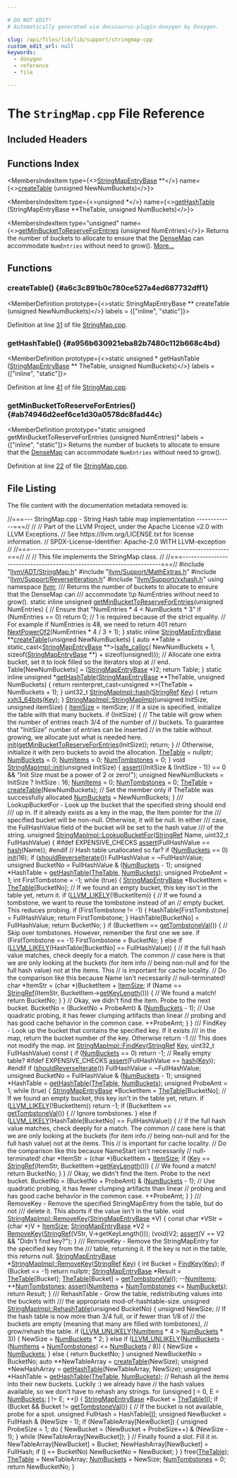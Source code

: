 ```yaml
---

# DO NOT EDIT!
# Automatically generated via docusaurus-plugin-doxygen by Doxygen.

slug: /api/files/lib/lib/support/stringmap-cpp
custom_edit_url: null
keywords:
  - doxygen
  - reference
  - file

---
```





# The `StringMap.cpp` File Reference

<DoxygenPage pluginConfig={pluginConfig}>



## Included Headers

<IncludesList>
<IncludesListItem
  filePath="llvm/ADT/StringMap.h"
  permalink="/docs/api/files/include/include/llvm/include/llvm/adt/stringmap-h"
  isLocal="true" />
<IncludesListItem
  filePath="llvm/Support/MathExtras.h"
  permalink="/docs/api/files/include/include/llvm/include/llvm/support/mathextras-h"
  isLocal="true" />
<IncludesListItem
  filePath="llvm/Support/ReverseIteration.h"
  permalink="/docs/api/files/include/include/llvm/include/llvm/support/reverseiteration-h"
  isLocal="true" />
<IncludesListItem
  filePath="llvm/Support/xxhash.h"
  permalink="/docs/api/files/include/include/llvm/include/llvm/support/xxhash-h"
  isLocal="true" />
</IncludesList>

## Functions Index

<MembersIndex>

<MembersIndexItem
  type={<><a href="/docs/api/classes/llvm/stringmapentrybase">StringMapEntryBase</a> &#42;&#42;</>}
  name={<><a href="#a6c3c891b0c780ce527a4ed687732dff1">createTable</a> (unsigned NewNumBuckets)</>}>
</MembersIndexItem>

<MembersIndexItem
  type={<>unsigned &#42;</>}
  name={<><a href="#a956b630921eba82b7480c112b668c4bd">getHashTable</a> (StringMapEntryBase &#42;&#42;TheTable, unsigned NumBuckets)</>}>
</MembersIndexItem>

<MembersIndexItem
  type="unsigned"
  name={<><a href="#ab74946d2eef6ce1d30a0578dc8fad44c">getMinBucketToReserveForEntries</a> (unsigned NumEntries)</>}>
Returns the number of buckets to allocate to ensure that the <a href="/docs/api/classes/llvm/densemap">DenseMap</a> can accommodate <code>NumEntries</code> without need to grow(). <a href="#ab74946d2eef6ce1d30a0578dc8fad44c">More...</a>
</MembersIndexItem>

</MembersIndex>


<SectionDefinition>

## Functions

### createTable() {#a6c3c891b0c780ce527a4ed687732dff1}

<MemberDefinition
  prototype={<>static StringMapEntryBase &#42;&#42; createTable (unsigned NewNumBuckets)</>}
  labels = {["inline", "static"]}>

Definition at line <a href="#l00031">31</a> of file <a href="/docs/api/files/lib/lib/support/stringmap-cpp">StringMap.cpp</a>.
</MemberDefinition>

### getHashTable() {#a956b630921eba82b7480c112b668c4bd}

<MemberDefinition
  prototype={<>static unsigned &#42; getHashTable (<a href="/docs/api/classes/llvm/stringmapentrybase">StringMapEntryBase</a> &#42;&#42; TheTable, unsigned NumBuckets)</>}
  labels = {["inline", "static"]}>

Definition at line <a href="#l00041">41</a> of file <a href="/docs/api/files/lib/lib/support/stringmap-cpp">StringMap.cpp</a>.
</MemberDefinition>

### getMinBucketToReserveForEntries() {#ab74946d2eef6ce1d30a0578dc8fad44c}

<MemberDefinition
  prototype="static unsigned getMinBucketToReserveForEntries (unsigned NumEntries)"
  labels = {["inline", "static"]}>
Returns the number of buckets to allocate to ensure that the <a href="/docs/api/classes/llvm/densemap">DenseMap</a> can accommodate <code>NumEntries</code> without need to grow().

Definition at line <a href="#l00022">22</a> of file <a href="/docs/api/files/lib/lib/support/stringmap-cpp">StringMap.cpp</a>.
</MemberDefinition>

</SectionDefinition>

## File Listing

The file content with the documentation metadata removed is:

<ProgramListing>

<Link id="l00001" /><CodeLine lineNumber="1"><Highlight kind="comment">//===--- StringMap.cpp - String Hash table map implementation -------------===//</Highlight><Highlight kind="normal"></Highlight></CodeLine>
<Link id="l00002" /><CodeLine lineNumber="2"><Highlight kind="normal"></Highlight><Highlight kind="comment">//</Highlight><Highlight kind="normal"></Highlight></CodeLine>
<Link id="l00003" /><CodeLine lineNumber="3"><Highlight kind="normal"></Highlight><Highlight kind="comment">// Part of the LLVM Project, under the Apache License v2.0 with LLVM Exceptions.</Highlight><Highlight kind="normal"></Highlight></CodeLine>
<Link id="l00004" /><CodeLine lineNumber="4"><Highlight kind="normal"></Highlight><Highlight kind="comment">// See https://llvm.org/LICENSE.txt for license information.</Highlight><Highlight kind="normal"></Highlight></CodeLine>
<Link id="l00005" /><CodeLine lineNumber="5"><Highlight kind="normal"></Highlight><Highlight kind="comment">// SPDX-License-Identifier: Apache-2.0 WITH LLVM-exception</Highlight><Highlight kind="normal"></Highlight></CodeLine>
<Link id="l00006" /><CodeLine lineNumber="6"><Highlight kind="normal"></Highlight><Highlight kind="comment">//</Highlight><Highlight kind="normal"></Highlight></CodeLine>
<Link id="l00007" /><CodeLine lineNumber="7"><Highlight kind="normal"></Highlight><Highlight kind="comment">//===----------------------------------------------------------------------===//</Highlight><Highlight kind="normal"></Highlight></CodeLine>
<Link id="l00008" /><CodeLine lineNumber="8"><Highlight kind="normal"></Highlight><Highlight kind="comment">//</Highlight><Highlight kind="normal"></Highlight></CodeLine>
<Link id="l00009" /><CodeLine lineNumber="9"><Highlight kind="normal"></Highlight><Highlight kind="comment">// This file implements the StringMap class.</Highlight><Highlight kind="normal"></Highlight></CodeLine>
<Link id="l00010" /><CodeLine lineNumber="10"><Highlight kind="normal"></Highlight><Highlight kind="comment">//</Highlight><Highlight kind="normal"></Highlight></CodeLine>
<Link id="l00011" /><CodeLine lineNumber="11"><Highlight kind="normal"></Highlight><Highlight kind="comment">//===----------------------------------------------------------------------===//</Highlight><Highlight kind="normal"></Highlight></CodeLine>
<Link id="l00012" /><CodeLine lineNumber="12"><Highlight kind="normal"></Highlight></CodeLine>
<Link id="l00013" /><CodeLine lineNumber="13"><Highlight kind="normal"></Highlight><Highlight kind="preprocessor">#include &quot;<a href="/docs/api/files/include/include/llvm/include/llvm/adt/stringmap-h">llvm/ADT/StringMap.h</a>&quot;</Highlight><Highlight kind="normal"></Highlight></CodeLine>
<Link id="l00014" /><CodeLine lineNumber="14"><Highlight kind="normal"></Highlight><Highlight kind="preprocessor">#include &quot;<a href="/docs/api/files/include/include/llvm/include/llvm/support/mathextras-h">llvm/Support/MathExtras.h</a>&quot;</Highlight><Highlight kind="normal"></Highlight></CodeLine>
<Link id="l00015" /><CodeLine lineNumber="15"><Highlight kind="normal"></Highlight><Highlight kind="preprocessor">#include &quot;<a href="/docs/api/files/include/include/llvm/include/llvm/support/reverseiteration-h">llvm/Support/ReverseIteration.h</a>&quot;</Highlight><Highlight kind="normal"></Highlight></CodeLine>
<Link id="l00016" /><CodeLine lineNumber="16"><Highlight kind="normal"></Highlight><Highlight kind="preprocessor">#include &quot;<a href="/docs/api/files/include/include/llvm/include/llvm/support/xxhash-h">llvm/Support/xxhash.h</a>&quot;</Highlight><Highlight kind="normal"></Highlight></CodeLine>
<Link id="l00017" /><CodeLine lineNumber="17"><Highlight kind="normal"></Highlight></CodeLine>
<Link id="l00018" /><CodeLine lineNumber="18"><Highlight kind="normal"></Highlight><Highlight kind="keyword">using namespace </Highlight><Highlight kind="normal"><a href="/docs/api/namespaces/llvm">llvm</a>;</Highlight></CodeLine>
<Link id="l00019" /><CodeLine lineNumber="19"><Highlight kind="normal"></Highlight><Highlight kind="comment"></Highlight></CodeLine>
<Link id="l00020" /><CodeLine lineNumber="20"><Highlight kind="comment">/// Returns the number of buckets to allocate to ensure that the DenseMap can</Highlight></CodeLine>
<Link id="l00021" /><CodeLine lineNumber="21"><Highlight kind="comment">/// accommodate \\p NumEntries without need to grow().</Highlight><Highlight kind="normal"></Highlight></CodeLine>
<Link id="l00022" /><CodeLine lineNumber="22" lineLink="#ab74946d2eef6ce1d30a0578dc8fad44c"><Highlight kind="normal"></Highlight><Highlight kind="keyword">static</Highlight><Highlight kind="normal"> </Highlight><Highlight kind="keyword">inline</Highlight><Highlight kind="normal"> </Highlight><Highlight kind="keywordtype">unsigned</Highlight><Highlight kind="normal"> <a href="#ab74946d2eef6ce1d30a0578dc8fad44c">getMinBucketToReserveForEntries</a>(</Highlight><Highlight kind="keywordtype">unsigned</Highlight><Highlight kind="normal"> NumEntries) &#123;</Highlight></CodeLine>
<Link id="l00023" /><CodeLine lineNumber="23"><Highlight kind="normal">  </Highlight><Highlight kind="comment">// Ensure that &quot;NumEntries &#42; 4 &lt; NumBuckets &#42; 3&quot;</Highlight><Highlight kind="normal"></Highlight></CodeLine>
<Link id="l00024" /><CodeLine lineNumber="24"><Highlight kind="normal">  </Highlight><Highlight kind="keywordflow">if</Highlight><Highlight kind="normal"> (NumEntries == 0)</Highlight></CodeLine>
<Link id="l00025" /><CodeLine lineNumber="25"><Highlight kind="normal">    </Highlight><Highlight kind="keywordflow">return</Highlight><Highlight kind="normal"> 0;</Highlight></CodeLine>
<Link id="l00026" /><CodeLine lineNumber="26"><Highlight kind="normal">  </Highlight><Highlight kind="comment">// 1 is required because of the strict equality.</Highlight><Highlight kind="normal"></Highlight></CodeLine>
<Link id="l00027" /><CodeLine lineNumber="27"><Highlight kind="normal">  </Highlight><Highlight kind="comment">// For example if NumEntries is 48, we need to return 401</Highlight><Highlight kind="normal"></Highlight></CodeLine>
<Link id="l00028" /><CodeLine lineNumber="28"><Highlight kind="normal">  </Highlight><Highlight kind="keywordflow">return</Highlight><Highlight kind="normal"> <a href="/docs/api/namespaces/llvm/#afb65eef479f0473d0fe1666b80155237">NextPowerOf2</a>(NumEntries &#42; 4 / 3 + 1);</Highlight></CodeLine>
<Link id="l00029" /><CodeLine lineNumber="29"><Highlight kind="normal">&#125;</Highlight></CodeLine>
<Link id="l00030" /><CodeLine lineNumber="30"><Highlight kind="normal"></Highlight></CodeLine>
<Link id="l00031" /><CodeLine lineNumber="31" lineLink="#a6c3c891b0c780ce527a4ed687732dff1"><Highlight kind="normal"></Highlight><Highlight kind="keyword">static</Highlight><Highlight kind="normal"> </Highlight><Highlight kind="keyword">inline</Highlight><Highlight kind="normal"> <a href="/docs/api/classes/llvm/stringmapentrybase">StringMapEntryBase</a> &#42;&#42;<a href="#a6c3c891b0c780ce527a4ed687732dff1">createTable</a>(</Highlight><Highlight kind="keywordtype">unsigned</Highlight><Highlight kind="normal"> NewNumBuckets) &#123;</Highlight></CodeLine>
<Link id="l00032" /><CodeLine lineNumber="32"><Highlight kind="normal">  </Highlight><Highlight kind="keyword">auto</Highlight><Highlight kind="normal"> &#42;&#42;Table = </Highlight><Highlight kind="keyword">static&#95;cast&lt;</Highlight><Highlight kind="normal"><a href="/docs/api/classes/llvm/stringmapentrybase">StringMapEntryBase</a> &#42;&#42;</Highlight><Highlight kind="keyword">&gt;</Highlight><Highlight kind="normal">(<a href="/docs/api/namespaces/llvm/#a53b2f25342c49b78f06fbec9cf7fe644">safe&#95;calloc</a>(</Highlight></CodeLine>
<Link id="l00033" /><CodeLine lineNumber="33"><Highlight kind="normal">      NewNumBuckets + 1, </Highlight><Highlight kind="keyword">sizeof</Highlight><Highlight kind="normal">(<a href="/docs/api/classes/llvm/stringmapentrybase">StringMapEntryBase</a> &#42;&#42;) + </Highlight><Highlight kind="keyword">sizeof</Highlight><Highlight kind="normal">(</Highlight><Highlight kind="keywordtype">unsigned</Highlight><Highlight kind="normal">)));</Highlight></CodeLine>
<Link id="l00034" /><CodeLine lineNumber="34"><Highlight kind="normal"></Highlight></CodeLine>
<Link id="l00035" /><CodeLine lineNumber="35"><Highlight kind="normal">  </Highlight><Highlight kind="comment">// Allocate one extra bucket, set it to look filled so the iterators stop at</Highlight><Highlight kind="normal"></Highlight></CodeLine>
<Link id="l00036" /><CodeLine lineNumber="36"><Highlight kind="normal">  </Highlight><Highlight kind="comment">// end.</Highlight><Highlight kind="normal"></Highlight></CodeLine>
<Link id="l00037" /><CodeLine lineNumber="37"><Highlight kind="normal">  Table&#91;NewNumBuckets&#93; = (<a href="/docs/api/classes/llvm/stringmapentrybase">StringMapEntryBase</a> &#42;)2;</Highlight></CodeLine>
<Link id="l00038" /><CodeLine lineNumber="38"><Highlight kind="normal">  </Highlight><Highlight kind="keywordflow">return</Highlight><Highlight kind="normal"> Table;</Highlight></CodeLine>
<Link id="l00039" /><CodeLine lineNumber="39"><Highlight kind="normal">&#125;</Highlight></CodeLine>
<Link id="l00040" /><CodeLine lineNumber="40"><Highlight kind="normal"></Highlight></CodeLine>
<Link id="l00041" /><CodeLine lineNumber="41" lineLink="#a956b630921eba82b7480c112b668c4bd"><Highlight kind="normal"></Highlight><Highlight kind="keyword">static</Highlight><Highlight kind="normal"> </Highlight><Highlight kind="keyword">inline</Highlight><Highlight kind="normal"> </Highlight><Highlight kind="keywordtype">unsigned</Highlight><Highlight kind="normal"> &#42;<a href="#a956b630921eba82b7480c112b668c4bd">getHashTable</a>(<a href="/docs/api/classes/llvm/stringmapentrybase">StringMapEntryBase</a> &#42;&#42;TheTable,</Highlight></CodeLine>
<Link id="l00042" /><CodeLine lineNumber="42"><Highlight kind="normal">                                     </Highlight><Highlight kind="keywordtype">unsigned</Highlight><Highlight kind="normal"> NumBuckets) &#123;</Highlight></CodeLine>
<Link id="l00043" /><CodeLine lineNumber="43"><Highlight kind="normal">  </Highlight><Highlight kind="keywordflow">return</Highlight><Highlight kind="normal"> </Highlight><Highlight kind="keyword">reinterpret&#95;cast&lt;</Highlight><Highlight kind="keywordtype">unsigned</Highlight><Highlight kind="normal"> &#42;</Highlight><Highlight kind="keyword">&gt;</Highlight><Highlight kind="normal">(TheTable + NumBuckets + 1);</Highlight></CodeLine>
<Link id="l00044" /><CodeLine lineNumber="44"><Highlight kind="normal">&#125;</Highlight></CodeLine>
<Link id="l00045" /><CodeLine lineNumber="45"><Highlight kind="normal"></Highlight></CodeLine>
<Link id="l00046" /><CodeLine lineNumber="46" lineLink="/docs/api/classes/llvm/stringmapimpl/#a9378a9ca607fc22aa48ff8f33c6b2e86"><Highlight kind="normal">uint32&#95;t <a href="/docs/api/classes/llvm/stringmapimpl/#a9378a9ca607fc22aa48ff8f33c6b2e86">StringMapImpl::hash</a>(<a href="/docs/api/classes/llvm/stringref">StringRef</a> <a href="/docs/api/namespaces/llvm/#a98c6256d0644613c6b5b3e2ef06ef5ce">Key</a>) &#123; </Highlight><Highlight kind="keywordflow">return</Highlight><Highlight kind="normal"> <a href="/docs/api/namespaces/llvm/#a23db35042db15bf83edbd2250ea0ee90">xxh3&#95;64bits</a>(<a href="/docs/api/namespaces/llvm/#a98c6256d0644613c6b5b3e2ef06ef5ce">Key</a>); &#125;</Highlight></CodeLine>
<Link id="l00047" /><CodeLine lineNumber="47"><Highlight kind="normal"></Highlight></CodeLine>
<Link id="l00048" /><CodeLine lineNumber="48" lineLink="/docs/api/classes/llvm/stringmapimpl/#a0112d5fb05c0d23d0b3b829b91d7c433"><Highlight kind="normal"><a href="/docs/api/classes/llvm/stringmapimpl/#a8850810edfdeb93c55664d874f3e6094">StringMapImpl::StringMapImpl</a>(</Highlight><Highlight kind="keywordtype">unsigned</Highlight><Highlight kind="normal"> InitSize, </Highlight><Highlight kind="keywordtype">unsigned</Highlight><Highlight kind="normal"> itemSize) &#123;</Highlight></CodeLine>
<Link id="l00049" /><CodeLine lineNumber="49"><Highlight kind="normal">  <a href="/docs/api/classes/llvm/stringmapimpl/#a1427e8a2898517f67af7e9a817f4be23">ItemSize</a> = itemSize;</Highlight></CodeLine>
<Link id="l00050" /><CodeLine lineNumber="50"><Highlight kind="normal"></Highlight></CodeLine>
<Link id="l00051" /><CodeLine lineNumber="51"><Highlight kind="normal">  </Highlight><Highlight kind="comment">// If a size is specified, initialize the table with that many buckets.</Highlight><Highlight kind="normal"></Highlight></CodeLine>
<Link id="l00052" /><CodeLine lineNumber="52"><Highlight kind="normal">  </Highlight><Highlight kind="keywordflow">if</Highlight><Highlight kind="normal"> (InitSize) &#123;</Highlight></CodeLine>
<Link id="l00053" /><CodeLine lineNumber="53"><Highlight kind="normal">    </Highlight><Highlight kind="comment">// The table will grow when the number of entries reach 3/4 of the number of</Highlight><Highlight kind="normal"></Highlight></CodeLine>
<Link id="l00054" /><CodeLine lineNumber="54"><Highlight kind="normal">    </Highlight><Highlight kind="comment">// buckets. To guarantee that &quot;InitSize&quot; number of entries can be inserted</Highlight><Highlight kind="normal"></Highlight></CodeLine>
<Link id="l00055" /><CodeLine lineNumber="55"><Highlight kind="normal">    </Highlight><Highlight kind="comment">// in the table without growing, we allocate just what is needed here.</Highlight><Highlight kind="normal"></Highlight></CodeLine>
<Link id="l00056" /><CodeLine lineNumber="56"><Highlight kind="normal">    <a href="/docs/api/classes/llvm/stringmapimpl/#a8cd8ff7eae809d0666a26bff53ef14d8">init</a>(<a href="#ab74946d2eef6ce1d30a0578dc8fad44c">getMinBucketToReserveForEntries</a>(InitSize));</Highlight></CodeLine>
<Link id="l00057" /><CodeLine lineNumber="57"><Highlight kind="normal">    </Highlight><Highlight kind="keywordflow">return</Highlight><Highlight kind="normal">;</Highlight></CodeLine>
<Link id="l00058" /><CodeLine lineNumber="58"><Highlight kind="normal">  &#125;</Highlight></CodeLine>
<Link id="l00059" /><CodeLine lineNumber="59"><Highlight kind="normal"></Highlight></CodeLine>
<Link id="l00060" /><CodeLine lineNumber="60"><Highlight kind="normal">  </Highlight><Highlight kind="comment">// Otherwise, initialize it with zero buckets to avoid the allocation.</Highlight><Highlight kind="normal"></Highlight></CodeLine>
<Link id="l00061" /><CodeLine lineNumber="61"><Highlight kind="normal">  <a href="/docs/api/classes/llvm/stringmapimpl/#a67f30ba174b964d4b77aeb9f084bad19">TheTable</a> = </Highlight><Highlight kind="keyword">nullptr</Highlight><Highlight kind="normal">;</Highlight></CodeLine>
<Link id="l00062" /><CodeLine lineNumber="62"><Highlight kind="normal">  <a href="/docs/api/classes/llvm/stringmapimpl/#ac4a7a0f9f74fa3c05357e531b43b1936">NumBuckets</a> = 0;</Highlight></CodeLine>
<Link id="l00063" /><CodeLine lineNumber="63"><Highlight kind="normal">  <a href="/docs/api/classes/llvm/stringmapimpl/#a55b46867823a76d3b6675c72965f001a">NumItems</a> = 0;</Highlight></CodeLine>
<Link id="l00064" /><CodeLine lineNumber="64"><Highlight kind="normal">  <a href="/docs/api/classes/llvm/stringmapimpl/#ac8592e62c3342cf6590cf07b209c6c9e">NumTombstones</a> = 0;</Highlight></CodeLine>
<Link id="l00065" /><CodeLine lineNumber="65"><Highlight kind="normal">&#125;</Highlight></CodeLine>
<Link id="l00066" /><CodeLine lineNumber="66"><Highlight kind="normal"></Highlight></CodeLine>
<Link id="l00067" /><CodeLine lineNumber="67" lineLink="/docs/api/classes/llvm/stringmapimpl/#a8cd8ff7eae809d0666a26bff53ef14d8"><Highlight kind="normal"></Highlight><Highlight kind="keywordtype">void</Highlight><Highlight kind="normal"> <a href="/docs/api/classes/llvm/stringmapimpl/#a8cd8ff7eae809d0666a26bff53ef14d8">StringMapImpl::init</a>(</Highlight><Highlight kind="keywordtype">unsigned</Highlight><Highlight kind="normal"> InitSize) &#123;</Highlight></CodeLine>
<Link id="l00068" /><CodeLine lineNumber="68"><Highlight kind="normal">  <a href="/docs/api/files/lib/lib/target/lib/target/amdgpu/silowercontrolflow-cpp/#a4868c5d81c5ccc98c47aeab6244346a0">assert</a>((InitSize &amp; (InitSize - 1)) == 0 &amp;&amp;</Highlight></CodeLine>
<Link id="l00069" /><CodeLine lineNumber="69"><Highlight kind="normal">         </Highlight><Highlight kind="stringliteral">&quot;Init Size must be a power of 2 or zero!&quot;</Highlight><Highlight kind="normal">);</Highlight></CodeLine>
<Link id="l00070" /><CodeLine lineNumber="70"><Highlight kind="normal"></Highlight></CodeLine>
<Link id="l00071" /><CodeLine lineNumber="71"><Highlight kind="normal">  </Highlight><Highlight kind="keywordtype">unsigned</Highlight><Highlight kind="normal"> NewNumBuckets = InitSize ? InitSize : 16;</Highlight></CodeLine>
<Link id="l00072" /><CodeLine lineNumber="72"><Highlight kind="normal">  <a href="/docs/api/classes/llvm/stringmapimpl/#a55b46867823a76d3b6675c72965f001a">NumItems</a> = 0;</Highlight></CodeLine>
<Link id="l00073" /><CodeLine lineNumber="73"><Highlight kind="normal">  <a href="/docs/api/classes/llvm/stringmapimpl/#ac8592e62c3342cf6590cf07b209c6c9e">NumTombstones</a> = 0;</Highlight></CodeLine>
<Link id="l00074" /><CodeLine lineNumber="74"><Highlight kind="normal"></Highlight></CodeLine>
<Link id="l00075" /><CodeLine lineNumber="75"><Highlight kind="normal">  <a href="/docs/api/classes/llvm/stringmapimpl/#a67f30ba174b964d4b77aeb9f084bad19">TheTable</a> = <a href="#a6c3c891b0c780ce527a4ed687732dff1">createTable</a>(NewNumBuckets);</Highlight></CodeLine>
<Link id="l00076" /><CodeLine lineNumber="76"><Highlight kind="normal"></Highlight></CodeLine>
<Link id="l00077" /><CodeLine lineNumber="77"><Highlight kind="normal">  </Highlight><Highlight kind="comment">// Set the member only if TheTable was successfully allocated</Highlight><Highlight kind="normal"></Highlight></CodeLine>
<Link id="l00078" /><CodeLine lineNumber="78"><Highlight kind="normal">  <a href="/docs/api/classes/llvm/stringmapimpl/#ac4a7a0f9f74fa3c05357e531b43b1936">NumBuckets</a> = NewNumBuckets;</Highlight></CodeLine>
<Link id="l00079" /><CodeLine lineNumber="79"><Highlight kind="normal">&#125;</Highlight></CodeLine>
<Link id="l00080" /><CodeLine lineNumber="80"><Highlight kind="normal"></Highlight><Highlight kind="comment"></Highlight></CodeLine>
<Link id="l00081" /><CodeLine lineNumber="81"><Highlight kind="comment">/// LookupBucketFor - Look up the bucket that the specified string should end</Highlight></CodeLine>
<Link id="l00082" /><CodeLine lineNumber="82"><Highlight kind="comment">/// up in.  If it already exists as a key in the map, the Item pointer for the</Highlight></CodeLine>
<Link id="l00083" /><CodeLine lineNumber="83"><Highlight kind="comment">/// specified bucket will be non-null.  Otherwise, it will be null.  In either</Highlight></CodeLine>
<Link id="l00084" /><CodeLine lineNumber="84"><Highlight kind="comment">/// case, the FullHashValue field of the bucket will be set to the hash value</Highlight></CodeLine>
<Link id="l00085" /><CodeLine lineNumber="85"><Highlight kind="comment">/// of the string.</Highlight><Highlight kind="normal"></Highlight></CodeLine>
<Link id="l00086" /><CodeLine lineNumber="86" lineLink="/docs/api/classes/llvm/stringmapimpl/#a1681c3e5a8a4f67991745ffca1cb72fc"><Highlight kind="normal"></Highlight><Highlight kind="keywordtype">unsigned</Highlight><Highlight kind="normal"> <a href="/docs/api/classes/llvm/stringmapimpl/#a416b9d6de998c0b6ce2decaae35dafa2">StringMapImpl::LookupBucketFor</a>(<a href="/docs/api/classes/llvm/stringref">StringRef</a> Name,</Highlight></CodeLine>
<Link id="l00087" /><CodeLine lineNumber="87"><Highlight kind="normal">                                        uint32&#95;t FullHashValue) &#123;</Highlight></CodeLine>
<Link id="l00088" /><CodeLine lineNumber="88"><Highlight kind="normal"></Highlight><Highlight kind="preprocessor">#ifdef EXPENSIVE&#95;CHECKS</Highlight><Highlight kind="normal"></Highlight></CodeLine>
<Link id="l00089" /><CodeLine lineNumber="89"><Highlight kind="normal">  <a href="/docs/api/files/lib/lib/target/lib/target/amdgpu/silowercontrolflow-cpp/#a4868c5d81c5ccc98c47aeab6244346a0">assert</a>(FullHashValue == <a href="/docs/api/classes/llvm/stringmapimpl/#a9378a9ca607fc22aa48ff8f33c6b2e86">hash</a>(Name));</Highlight></CodeLine>
<Link id="l00090" /><CodeLine lineNumber="90"><Highlight kind="normal"></Highlight><Highlight kind="preprocessor">#endif</Highlight><Highlight kind="normal"></Highlight></CodeLine>
<Link id="l00091" /><CodeLine lineNumber="91"><Highlight kind="normal">  </Highlight><Highlight kind="comment">// Hash table unallocated so far?</Highlight><Highlight kind="normal"></Highlight></CodeLine>
<Link id="l00092" /><CodeLine lineNumber="92"><Highlight kind="normal">  </Highlight><Highlight kind="keywordflow">if</Highlight><Highlight kind="normal"> (<a href="/docs/api/classes/llvm/stringmapimpl/#ac4a7a0f9f74fa3c05357e531b43b1936">NumBuckets</a> == 0)</Highlight></CodeLine>
<Link id="l00093" /><CodeLine lineNumber="93"><Highlight kind="normal">    <a href="/docs/api/classes/llvm/stringmapimpl/#a8cd8ff7eae809d0666a26bff53ef14d8">init</a>(16);</Highlight></CodeLine>
<Link id="l00094" /><CodeLine lineNumber="94"><Highlight kind="normal">  </Highlight><Highlight kind="keywordflow">if</Highlight><Highlight kind="normal"> (<a href="/docs/api/namespaces/llvm/#aaf70647aa1d1321ff5a9d42ee8f5c36d">shouldReverseIterate</a>())</Highlight></CodeLine>
<Link id="l00095" /><CodeLine lineNumber="95"><Highlight kind="normal">    FullHashValue = ~FullHashValue;</Highlight></CodeLine>
<Link id="l00096" /><CodeLine lineNumber="96"><Highlight kind="normal">  </Highlight><Highlight kind="keywordtype">unsigned</Highlight><Highlight kind="normal"> BucketNo = FullHashValue &amp; (<a href="/docs/api/classes/llvm/stringmapimpl/#ac4a7a0f9f74fa3c05357e531b43b1936">NumBuckets</a> - 1);</Highlight></CodeLine>
<Link id="l00097" /><CodeLine lineNumber="97"><Highlight kind="normal">  </Highlight><Highlight kind="keywordtype">unsigned</Highlight><Highlight kind="normal"> &#42;HashTable = <a href="#a956b630921eba82b7480c112b668c4bd">getHashTable</a>(<a href="/docs/api/classes/llvm/stringmapimpl/#a67f30ba174b964d4b77aeb9f084bad19">TheTable</a>, <a href="/docs/api/classes/llvm/stringmapimpl/#ac4a7a0f9f74fa3c05357e531b43b1936">NumBuckets</a>);</Highlight></CodeLine>
<Link id="l00098" /><CodeLine lineNumber="98"><Highlight kind="normal"></Highlight></CodeLine>
<Link id="l00099" /><CodeLine lineNumber="99"><Highlight kind="normal">  </Highlight><Highlight kind="keywordtype">unsigned</Highlight><Highlight kind="normal"> ProbeAmt = 1;</Highlight></CodeLine>
<Link id="l00100" /><CodeLine lineNumber="100"><Highlight kind="normal">  </Highlight><Highlight kind="keywordtype">int</Highlight><Highlight kind="normal"> FirstTombstone = -1;</Highlight></CodeLine>
<Link id="l00101" /><CodeLine lineNumber="101"><Highlight kind="normal">  </Highlight><Highlight kind="keywordflow">while</Highlight><Highlight kind="normal"> (</Highlight><Highlight kind="keyword">true</Highlight><Highlight kind="normal">) &#123;</Highlight></CodeLine>
<Link id="l00102" /><CodeLine lineNumber="102"><Highlight kind="normal">    <a href="/docs/api/classes/llvm/stringmapentrybase">StringMapEntryBase</a> &#42;BucketItem = <a href="/docs/api/classes/llvm/stringmapimpl/#a67f30ba174b964d4b77aeb9f084bad19">TheTable</a>&#91;BucketNo&#93;;</Highlight></CodeLine>
<Link id="l00103" /><CodeLine lineNumber="103"><Highlight kind="normal">    </Highlight><Highlight kind="comment">// If we found an empty bucket, this key isn&#39;t in the table yet, return it.</Highlight><Highlight kind="normal"></Highlight></CodeLine>
<Link id="l00104" /><CodeLine lineNumber="104"><Highlight kind="normal">    </Highlight><Highlight kind="keywordflow">if</Highlight><Highlight kind="normal"> (<a href="/docs/api/files/include/include/llvm/include/llvm/support/compiler-h/#ae5b35beb6f127e5f47269e9124b886fb">LLVM&#95;LIKELY</a>(!BucketItem)) &#123;</Highlight></CodeLine>
<Link id="l00105" /><CodeLine lineNumber="105"><Highlight kind="normal">      </Highlight><Highlight kind="comment">// If we found a tombstone, we want to reuse the tombstone instead of an</Highlight><Highlight kind="normal"></Highlight></CodeLine>
<Link id="l00106" /><CodeLine lineNumber="106"><Highlight kind="normal">      </Highlight><Highlight kind="comment">// empty bucket.  This reduces probing.</Highlight><Highlight kind="normal"></Highlight></CodeLine>
<Link id="l00107" /><CodeLine lineNumber="107"><Highlight kind="normal">      </Highlight><Highlight kind="keywordflow">if</Highlight><Highlight kind="normal"> (FirstTombstone != -1) &#123;</Highlight></CodeLine>
<Link id="l00108" /><CodeLine lineNumber="108"><Highlight kind="normal">        HashTable&#91;FirstTombstone&#93; = FullHashValue;</Highlight></CodeLine>
<Link id="l00109" /><CodeLine lineNumber="109"><Highlight kind="normal">        </Highlight><Highlight kind="keywordflow">return</Highlight><Highlight kind="normal"> FirstTombstone;</Highlight></CodeLine>
<Link id="l00110" /><CodeLine lineNumber="110"><Highlight kind="normal">      &#125;</Highlight></CodeLine>
<Link id="l00111" /><CodeLine lineNumber="111"><Highlight kind="normal"></Highlight></CodeLine>
<Link id="l00112" /><CodeLine lineNumber="112"><Highlight kind="normal">      HashTable&#91;BucketNo&#93; = FullHashValue;</Highlight></CodeLine>
<Link id="l00113" /><CodeLine lineNumber="113"><Highlight kind="normal">      </Highlight><Highlight kind="keywordflow">return</Highlight><Highlight kind="normal"> BucketNo;</Highlight></CodeLine>
<Link id="l00114" /><CodeLine lineNumber="114"><Highlight kind="normal">    &#125;</Highlight></CodeLine>
<Link id="l00115" /><CodeLine lineNumber="115"><Highlight kind="normal"></Highlight></CodeLine>
<Link id="l00116" /><CodeLine lineNumber="116"><Highlight kind="normal">    </Highlight><Highlight kind="keywordflow">if</Highlight><Highlight kind="normal"> (BucketItem == <a href="/docs/api/classes/llvm/stringmapimpl/#a133d02db3b743bc867475aebc9b802a5">getTombstoneVal</a>()) &#123;</Highlight></CodeLine>
<Link id="l00117" /><CodeLine lineNumber="117"><Highlight kind="normal">      </Highlight><Highlight kind="comment">// Skip over tombstones.  However, remember the first one we see.</Highlight><Highlight kind="normal"></Highlight></CodeLine>
<Link id="l00118" /><CodeLine lineNumber="118"><Highlight kind="normal">      </Highlight><Highlight kind="keywordflow">if</Highlight><Highlight kind="normal"> (FirstTombstone == -1)</Highlight></CodeLine>
<Link id="l00119" /><CodeLine lineNumber="119"><Highlight kind="normal">        FirstTombstone = BucketNo;</Highlight></CodeLine>
<Link id="l00120" /><CodeLine lineNumber="120"><Highlight kind="normal">    &#125; </Highlight><Highlight kind="keywordflow">else</Highlight><Highlight kind="normal"> </Highlight><Highlight kind="keywordflow">if</Highlight><Highlight kind="normal"> (<a href="/docs/api/files/include/include/llvm/include/llvm/support/compiler-h/#ae5b35beb6f127e5f47269e9124b886fb">LLVM&#95;LIKELY</a>(HashTable&#91;BucketNo&#93; == FullHashValue)) &#123;</Highlight></CodeLine>
<Link id="l00121" /><CodeLine lineNumber="121"><Highlight kind="normal">      </Highlight><Highlight kind="comment">// If the full hash value matches, check deeply for a match.  The common</Highlight><Highlight kind="normal"></Highlight></CodeLine>
<Link id="l00122" /><CodeLine lineNumber="122"><Highlight kind="normal">      </Highlight><Highlight kind="comment">// case here is that we are only looking at the buckets (for item info</Highlight><Highlight kind="normal"></Highlight></CodeLine>
<Link id="l00123" /><CodeLine lineNumber="123"><Highlight kind="normal">      </Highlight><Highlight kind="comment">// being non-null and for the full hash value) not at the items.  This</Highlight><Highlight kind="normal"></Highlight></CodeLine>
<Link id="l00124" /><CodeLine lineNumber="124"><Highlight kind="normal">      </Highlight><Highlight kind="comment">// is important for cache locality.</Highlight><Highlight kind="normal"></Highlight></CodeLine>
<Link id="l00125" /><CodeLine lineNumber="125"><Highlight kind="normal"></Highlight></CodeLine>
<Link id="l00126" /><CodeLine lineNumber="126"><Highlight kind="normal">      </Highlight><Highlight kind="comment">// Do the comparison like this because Name isn&#39;t necessarily</Highlight><Highlight kind="normal"></Highlight></CodeLine>
<Link id="l00127" /><CodeLine lineNumber="127"><Highlight kind="normal">      </Highlight><Highlight kind="comment">// null-terminated!</Highlight><Highlight kind="normal"></Highlight></CodeLine>
<Link id="l00128" /><CodeLine lineNumber="128"><Highlight kind="normal">      </Highlight><Highlight kind="keywordtype">char</Highlight><Highlight kind="normal"> &#42;ItemStr = (</Highlight><Highlight kind="keywordtype">char</Highlight><Highlight kind="normal"> &#42;)BucketItem + <a href="/docs/api/classes/llvm/stringmapimpl/#a1427e8a2898517f67af7e9a817f4be23">ItemSize</a>;</Highlight></CodeLine>
<Link id="l00129" /><CodeLine lineNumber="129"><Highlight kind="normal">      </Highlight><Highlight kind="keywordflow">if</Highlight><Highlight kind="normal"> (Name == <a href="/docs/api/classes/llvm/stringref">StringRef</a>(ItemStr, BucketItem-&gt;<a href="/docs/api/classes/llvm/stringmapentrybase/#a6a2876e4244397f90ccb7ee6c89d9b8d">getKeyLength</a>())) &#123;</Highlight></CodeLine>
<Link id="l00130" /><CodeLine lineNumber="130"><Highlight kind="normal">        </Highlight><Highlight kind="comment">// We found a match!</Highlight><Highlight kind="normal"></Highlight></CodeLine>
<Link id="l00131" /><CodeLine lineNumber="131"><Highlight kind="normal">        </Highlight><Highlight kind="keywordflow">return</Highlight><Highlight kind="normal"> BucketNo;</Highlight></CodeLine>
<Link id="l00132" /><CodeLine lineNumber="132"><Highlight kind="normal">      &#125;</Highlight></CodeLine>
<Link id="l00133" /><CodeLine lineNumber="133"><Highlight kind="normal">    &#125;</Highlight></CodeLine>
<Link id="l00134" /><CodeLine lineNumber="134"><Highlight kind="normal"></Highlight></CodeLine>
<Link id="l00135" /><CodeLine lineNumber="135"><Highlight kind="normal">    </Highlight><Highlight kind="comment">// Okay, we didn&#39;t find the item.  Probe to the next bucket.</Highlight><Highlight kind="normal"></Highlight></CodeLine>
<Link id="l00136" /><CodeLine lineNumber="136"><Highlight kind="normal">    BucketNo = (BucketNo + ProbeAmt) &amp; (<a href="/docs/api/classes/llvm/stringmapimpl/#ac4a7a0f9f74fa3c05357e531b43b1936">NumBuckets</a> - 1);</Highlight></CodeLine>
<Link id="l00137" /><CodeLine lineNumber="137"><Highlight kind="normal"></Highlight></CodeLine>
<Link id="l00138" /><CodeLine lineNumber="138"><Highlight kind="normal">    </Highlight><Highlight kind="comment">// Use quadratic probing, it has fewer clumping artifacts than linear</Highlight><Highlight kind="normal"></Highlight></CodeLine>
<Link id="l00139" /><CodeLine lineNumber="139"><Highlight kind="normal">    </Highlight><Highlight kind="comment">// probing and has good cache behavior in the common case.</Highlight><Highlight kind="normal"></Highlight></CodeLine>
<Link id="l00140" /><CodeLine lineNumber="140"><Highlight kind="normal">    ++ProbeAmt;</Highlight></CodeLine>
<Link id="l00141" /><CodeLine lineNumber="141"><Highlight kind="normal">  &#125;</Highlight></CodeLine>
<Link id="l00142" /><CodeLine lineNumber="142"><Highlight kind="normal">&#125;</Highlight></CodeLine>
<Link id="l00143" /><CodeLine lineNumber="143"><Highlight kind="normal"></Highlight><Highlight kind="comment"></Highlight></CodeLine>
<Link id="l00144" /><CodeLine lineNumber="144"><Highlight kind="comment">/// FindKey - Look up the bucket that contains the specified key. If it exists</Highlight></CodeLine>
<Link id="l00145" /><CodeLine lineNumber="145"><Highlight kind="comment">/// in the map, return the bucket number of the key.  Otherwise return -1</Highlight></CodeLine>
<Link id="l00146" /><CodeLine lineNumber="146"><Highlight kind="comment">/// This does not modify the map.</Highlight><Highlight kind="normal"></Highlight></CodeLine>
<Link id="l00147" /><CodeLine lineNumber="147" lineLink="/docs/api/classes/llvm/stringmapimpl/#a4bed18f645cf76fb884f4ee5e9aacea0"><Highlight kind="normal"></Highlight><Highlight kind="keywordtype">int</Highlight><Highlight kind="normal"> <a href="/docs/api/classes/llvm/stringmapimpl/#ae2360079f1c7c77f7295ce2f296bd7c9">StringMapImpl::FindKey</a>(<a href="/docs/api/classes/llvm/stringref">StringRef</a> <a href="/docs/api/namespaces/llvm/#a98c6256d0644613c6b5b3e2ef06ef5ce">Key</a>, uint32&#95;t FullHashValue)</Highlight><Highlight kind="keyword"> const </Highlight><Highlight kind="normal">&#123;</Highlight></CodeLine>
<Link id="l00148" /><CodeLine lineNumber="148"><Highlight kind="normal">  </Highlight><Highlight kind="keywordflow">if</Highlight><Highlight kind="normal"> (<a href="/docs/api/classes/llvm/stringmapimpl/#ac4a7a0f9f74fa3c05357e531b43b1936">NumBuckets</a> == 0)</Highlight></CodeLine>
<Link id="l00149" /><CodeLine lineNumber="149"><Highlight kind="normal">    </Highlight><Highlight kind="keywordflow">return</Highlight><Highlight kind="normal"> -1; </Highlight><Highlight kind="comment">// Really empty table?</Highlight><Highlight kind="normal"></Highlight></CodeLine>
<Link id="l00150" /><CodeLine lineNumber="150"><Highlight kind="normal"></Highlight><Highlight kind="preprocessor">#ifdef EXPENSIVE&#95;CHECKS</Highlight><Highlight kind="normal"></Highlight></CodeLine>
<Link id="l00151" /><CodeLine lineNumber="151"><Highlight kind="normal">  <a href="/docs/api/files/lib/lib/target/lib/target/amdgpu/silowercontrolflow-cpp/#a4868c5d81c5ccc98c47aeab6244346a0">assert</a>(FullHashValue == <a href="/docs/api/classes/llvm/stringmapimpl/#a9378a9ca607fc22aa48ff8f33c6b2e86">hash</a>(<a href="/docs/api/namespaces/llvm/#a98c6256d0644613c6b5b3e2ef06ef5ce">Key</a>));</Highlight></CodeLine>
<Link id="l00152" /><CodeLine lineNumber="152"><Highlight kind="normal"></Highlight><Highlight kind="preprocessor">#endif</Highlight><Highlight kind="normal"></Highlight></CodeLine>
<Link id="l00153" /><CodeLine lineNumber="153"><Highlight kind="normal">  </Highlight><Highlight kind="keywordflow">if</Highlight><Highlight kind="normal"> (<a href="/docs/api/namespaces/llvm/#aaf70647aa1d1321ff5a9d42ee8f5c36d">shouldReverseIterate</a>())</Highlight></CodeLine>
<Link id="l00154" /><CodeLine lineNumber="154"><Highlight kind="normal">    FullHashValue = ~FullHashValue;</Highlight></CodeLine>
<Link id="l00155" /><CodeLine lineNumber="155"><Highlight kind="normal">  </Highlight><Highlight kind="keywordtype">unsigned</Highlight><Highlight kind="normal"> BucketNo = FullHashValue &amp; (<a href="/docs/api/classes/llvm/stringmapimpl/#ac4a7a0f9f74fa3c05357e531b43b1936">NumBuckets</a> - 1);</Highlight></CodeLine>
<Link id="l00156" /><CodeLine lineNumber="156"><Highlight kind="normal">  </Highlight><Highlight kind="keywordtype">unsigned</Highlight><Highlight kind="normal"> &#42;HashTable = <a href="#a956b630921eba82b7480c112b668c4bd">getHashTable</a>(<a href="/docs/api/classes/llvm/stringmapimpl/#a67f30ba174b964d4b77aeb9f084bad19">TheTable</a>, <a href="/docs/api/classes/llvm/stringmapimpl/#ac4a7a0f9f74fa3c05357e531b43b1936">NumBuckets</a>);</Highlight></CodeLine>
<Link id="l00157" /><CodeLine lineNumber="157"><Highlight kind="normal"></Highlight></CodeLine>
<Link id="l00158" /><CodeLine lineNumber="158"><Highlight kind="normal">  </Highlight><Highlight kind="keywordtype">unsigned</Highlight><Highlight kind="normal"> ProbeAmt = 1;</Highlight></CodeLine>
<Link id="l00159" /><CodeLine lineNumber="159"><Highlight kind="normal">  </Highlight><Highlight kind="keywordflow">while</Highlight><Highlight kind="normal"> (</Highlight><Highlight kind="keyword">true</Highlight><Highlight kind="normal">) &#123;</Highlight></CodeLine>
<Link id="l00160" /><CodeLine lineNumber="160"><Highlight kind="normal">    <a href="/docs/api/classes/llvm/stringmapentrybase">StringMapEntryBase</a> &#42;BucketItem = <a href="/docs/api/classes/llvm/stringmapimpl/#a67f30ba174b964d4b77aeb9f084bad19">TheTable</a>&#91;BucketNo&#93;;</Highlight></CodeLine>
<Link id="l00161" /><CodeLine lineNumber="161"><Highlight kind="normal">    </Highlight><Highlight kind="comment">// If we found an empty bucket, this key isn&#39;t in the table yet, return.</Highlight><Highlight kind="normal"></Highlight></CodeLine>
<Link id="l00162" /><CodeLine lineNumber="162"><Highlight kind="normal">    </Highlight><Highlight kind="keywordflow">if</Highlight><Highlight kind="normal"> (<a href="/docs/api/files/include/include/llvm/include/llvm/support/compiler-h/#ae5b35beb6f127e5f47269e9124b886fb">LLVM&#95;LIKELY</a>(!BucketItem))</Highlight></CodeLine>
<Link id="l00163" /><CodeLine lineNumber="163"><Highlight kind="normal">      </Highlight><Highlight kind="keywordflow">return</Highlight><Highlight kind="normal"> -1;</Highlight></CodeLine>
<Link id="l00164" /><CodeLine lineNumber="164"><Highlight kind="normal"></Highlight></CodeLine>
<Link id="l00165" /><CodeLine lineNumber="165"><Highlight kind="normal">    </Highlight><Highlight kind="keywordflow">if</Highlight><Highlight kind="normal"> (BucketItem == <a href="/docs/api/classes/llvm/stringmapimpl/#a133d02db3b743bc867475aebc9b802a5">getTombstoneVal</a>()) &#123;</Highlight></CodeLine>
<Link id="l00166" /><CodeLine lineNumber="166"><Highlight kind="normal">      </Highlight><Highlight kind="comment">// Ignore tombstones.</Highlight><Highlight kind="normal"></Highlight></CodeLine>
<Link id="l00167" /><CodeLine lineNumber="167"><Highlight kind="normal">    &#125; </Highlight><Highlight kind="keywordflow">else</Highlight><Highlight kind="normal"> </Highlight><Highlight kind="keywordflow">if</Highlight><Highlight kind="normal"> (<a href="/docs/api/files/include/include/llvm/include/llvm/support/compiler-h/#ae5b35beb6f127e5f47269e9124b886fb">LLVM&#95;LIKELY</a>(HashTable&#91;BucketNo&#93; == FullHashValue)) &#123;</Highlight></CodeLine>
<Link id="l00168" /><CodeLine lineNumber="168"><Highlight kind="normal">      </Highlight><Highlight kind="comment">// If the full hash value matches, check deeply for a match.  The common</Highlight><Highlight kind="normal"></Highlight></CodeLine>
<Link id="l00169" /><CodeLine lineNumber="169"><Highlight kind="normal">      </Highlight><Highlight kind="comment">// case here is that we are only looking at the buckets (for item info</Highlight><Highlight kind="normal"></Highlight></CodeLine>
<Link id="l00170" /><CodeLine lineNumber="170"><Highlight kind="normal">      </Highlight><Highlight kind="comment">// being non-null and for the full hash value) not at the items.  This</Highlight><Highlight kind="normal"></Highlight></CodeLine>
<Link id="l00171" /><CodeLine lineNumber="171"><Highlight kind="normal">      </Highlight><Highlight kind="comment">// is important for cache locality.</Highlight><Highlight kind="normal"></Highlight></CodeLine>
<Link id="l00172" /><CodeLine lineNumber="172"><Highlight kind="normal"></Highlight></CodeLine>
<Link id="l00173" /><CodeLine lineNumber="173"><Highlight kind="normal">      </Highlight><Highlight kind="comment">// Do the comparison like this because NameStart isn&#39;t necessarily</Highlight><Highlight kind="normal"></Highlight></CodeLine>
<Link id="l00174" /><CodeLine lineNumber="174"><Highlight kind="normal">      </Highlight><Highlight kind="comment">// null-terminated!</Highlight><Highlight kind="normal"></Highlight></CodeLine>
<Link id="l00175" /><CodeLine lineNumber="175"><Highlight kind="normal">      </Highlight><Highlight kind="keywordtype">char</Highlight><Highlight kind="normal"> &#42;ItemStr = (</Highlight><Highlight kind="keywordtype">char</Highlight><Highlight kind="normal"> &#42;)BucketItem + <a href="/docs/api/classes/llvm/stringmapimpl/#a1427e8a2898517f67af7e9a817f4be23">ItemSize</a>;</Highlight></CodeLine>
<Link id="l00176" /><CodeLine lineNumber="176"><Highlight kind="normal">      </Highlight><Highlight kind="keywordflow">if</Highlight><Highlight kind="normal"> (<a href="/docs/api/namespaces/llvm/#a98c6256d0644613c6b5b3e2ef06ef5ce">Key</a> == <a href="/docs/api/classes/llvm/stringref">StringRef</a>(ItemStr, BucketItem-&gt;<a href="/docs/api/classes/llvm/stringmapentrybase/#a6a2876e4244397f90ccb7ee6c89d9b8d">getKeyLength</a>())) &#123;</Highlight></CodeLine>
<Link id="l00177" /><CodeLine lineNumber="177"><Highlight kind="normal">        </Highlight><Highlight kind="comment">// We found a match!</Highlight><Highlight kind="normal"></Highlight></CodeLine>
<Link id="l00178" /><CodeLine lineNumber="178"><Highlight kind="normal">        </Highlight><Highlight kind="keywordflow">return</Highlight><Highlight kind="normal"> BucketNo;</Highlight></CodeLine>
<Link id="l00179" /><CodeLine lineNumber="179"><Highlight kind="normal">      &#125;</Highlight></CodeLine>
<Link id="l00180" /><CodeLine lineNumber="180"><Highlight kind="normal">    &#125;</Highlight></CodeLine>
<Link id="l00181" /><CodeLine lineNumber="181"><Highlight kind="normal"></Highlight></CodeLine>
<Link id="l00182" /><CodeLine lineNumber="182"><Highlight kind="normal">    </Highlight><Highlight kind="comment">// Okay, we didn&#39;t find the item.  Probe to the next bucket.</Highlight><Highlight kind="normal"></Highlight></CodeLine>
<Link id="l00183" /><CodeLine lineNumber="183"><Highlight kind="normal">    BucketNo = (BucketNo + ProbeAmt) &amp; (<a href="/docs/api/classes/llvm/stringmapimpl/#ac4a7a0f9f74fa3c05357e531b43b1936">NumBuckets</a> - 1);</Highlight></CodeLine>
<Link id="l00184" /><CodeLine lineNumber="184"><Highlight kind="normal"></Highlight></CodeLine>
<Link id="l00185" /><CodeLine lineNumber="185"><Highlight kind="normal">    </Highlight><Highlight kind="comment">// Use quadratic probing, it has fewer clumping artifacts than linear</Highlight><Highlight kind="normal"></Highlight></CodeLine>
<Link id="l00186" /><CodeLine lineNumber="186"><Highlight kind="normal">    </Highlight><Highlight kind="comment">// probing and has good cache behavior in the common case.</Highlight><Highlight kind="normal"></Highlight></CodeLine>
<Link id="l00187" /><CodeLine lineNumber="187"><Highlight kind="normal">    ++ProbeAmt;</Highlight></CodeLine>
<Link id="l00188" /><CodeLine lineNumber="188"><Highlight kind="normal">  &#125;</Highlight></CodeLine>
<Link id="l00189" /><CodeLine lineNumber="189"><Highlight kind="normal">&#125;</Highlight></CodeLine>
<Link id="l00190" /><CodeLine lineNumber="190"><Highlight kind="normal"></Highlight><Highlight kind="comment"></Highlight></CodeLine>
<Link id="l00191" /><CodeLine lineNumber="191"><Highlight kind="comment">/// RemoveKey - Remove the specified StringMapEntry from the table, but do not</Highlight></CodeLine>
<Link id="l00192" /><CodeLine lineNumber="192"><Highlight kind="comment">/// delete it.  This aborts if the value isn&#39;t in the table.</Highlight><Highlight kind="normal"></Highlight></CodeLine>
<Link id="l00193" /><CodeLine lineNumber="193" lineLink="/docs/api/classes/llvm/stringmapimpl/#a6077a5c4b6ed94e1022afab2aa519ed1"><Highlight kind="normal"></Highlight><Highlight kind="keywordtype">void</Highlight><Highlight kind="normal"> <a href="/docs/api/classes/llvm/stringmapimpl/#a6077a5c4b6ed94e1022afab2aa519ed1">StringMapImpl::RemoveKey</a>(<a href="/docs/api/classes/llvm/stringmapentrybase">StringMapEntryBase</a> &#42;V) &#123;</Highlight></CodeLine>
<Link id="l00194" /><CodeLine lineNumber="194"><Highlight kind="normal">  </Highlight><Highlight kind="keyword">const</Highlight><Highlight kind="normal"> </Highlight><Highlight kind="keywordtype">char</Highlight><Highlight kind="normal"> &#42;VStr = (</Highlight><Highlight kind="keywordtype">char</Highlight><Highlight kind="normal"> &#42;)V + <a href="/docs/api/classes/llvm/stringmapimpl/#a1427e8a2898517f67af7e9a817f4be23">ItemSize</a>;</Highlight></CodeLine>
<Link id="l00195" /><CodeLine lineNumber="195"><Highlight kind="normal">  <a href="/docs/api/classes/llvm/stringmapentrybase">StringMapEntryBase</a> &#42;V2 = <a href="/docs/api/classes/llvm/stringmapimpl/#a6077a5c4b6ed94e1022afab2aa519ed1">RemoveKey</a>(<a href="/docs/api/classes/llvm/stringref">StringRef</a>(VStr, V-&gt;getKeyLength()));</Highlight></CodeLine>
<Link id="l00196" /><CodeLine lineNumber="196"><Highlight kind="normal">  (void)V2;</Highlight></CodeLine>
<Link id="l00197" /><CodeLine lineNumber="197"><Highlight kind="normal">  <a href="/docs/api/files/lib/lib/target/lib/target/amdgpu/silowercontrolflow-cpp/#a4868c5d81c5ccc98c47aeab6244346a0">assert</a>(V == V2 &amp;&amp; </Highlight><Highlight kind="stringliteral">&quot;Didn&#39;t find key?&quot;</Highlight><Highlight kind="normal">);</Highlight></CodeLine>
<Link id="l00198" /><CodeLine lineNumber="198"><Highlight kind="normal">&#125;</Highlight></CodeLine>
<Link id="l00199" /><CodeLine lineNumber="199"><Highlight kind="normal"></Highlight><Highlight kind="comment"></Highlight></CodeLine>
<Link id="l00200" /><CodeLine lineNumber="200"><Highlight kind="comment">/// RemoveKey - Remove the StringMapEntry for the specified key from the</Highlight></CodeLine>
<Link id="l00201" /><CodeLine lineNumber="201"><Highlight kind="comment">/// table, returning it.  If the key is not in the table, this returns null.</Highlight><Highlight kind="normal"></Highlight></CodeLine>
<Link id="l00202" /><CodeLine lineNumber="202" lineLink="/docs/api/classes/llvm/stringmapimpl/#a6440a0a1f53e647c109b5aaa4fdbf4d0"><Highlight kind="normal"><a href="/docs/api/classes/llvm/stringmapentrybase">StringMapEntryBase</a> &#42;<a href="/docs/api/classes/llvm/stringmapimpl/#a6077a5c4b6ed94e1022afab2aa519ed1">StringMapImpl::RemoveKey</a>(<a href="/docs/api/classes/llvm/stringref">StringRef</a> <a href="/docs/api/namespaces/llvm/#a98c6256d0644613c6b5b3e2ef06ef5ce">Key</a>) &#123;</Highlight></CodeLine>
<Link id="l00203" /><CodeLine lineNumber="203"><Highlight kind="normal">  </Highlight><Highlight kind="keywordtype">int</Highlight><Highlight kind="normal"> Bucket = <a href="/docs/api/classes/llvm/stringmapimpl/#ae2360079f1c7c77f7295ce2f296bd7c9">FindKey</a>(<a href="/docs/api/namespaces/llvm/#a98c6256d0644613c6b5b3e2ef06ef5ce">Key</a>);</Highlight></CodeLine>
<Link id="l00204" /><CodeLine lineNumber="204"><Highlight kind="normal">  </Highlight><Highlight kind="keywordflow">if</Highlight><Highlight kind="normal"> (Bucket == -1)</Highlight></CodeLine>
<Link id="l00205" /><CodeLine lineNumber="205"><Highlight kind="normal">    </Highlight><Highlight kind="keywordflow">return</Highlight><Highlight kind="normal"> </Highlight><Highlight kind="keyword">nullptr</Highlight><Highlight kind="normal">;</Highlight></CodeLine>
<Link id="l00206" /><CodeLine lineNumber="206"><Highlight kind="normal"></Highlight></CodeLine>
<Link id="l00207" /><CodeLine lineNumber="207"><Highlight kind="normal">  <a href="/docs/api/classes/llvm/stringmapentrybase">StringMapEntryBase</a> &#42;Result = <a href="/docs/api/classes/llvm/stringmapimpl/#a67f30ba174b964d4b77aeb9f084bad19">TheTable</a>&#91;Bucket&#93;;</Highlight></CodeLine>
<Link id="l00208" /><CodeLine lineNumber="208"><Highlight kind="normal">  <a href="/docs/api/classes/llvm/stringmapimpl/#a67f30ba174b964d4b77aeb9f084bad19">TheTable</a>&#91;Bucket&#93; = <a href="/docs/api/classes/llvm/stringmapimpl/#a133d02db3b743bc867475aebc9b802a5">getTombstoneVal</a>();</Highlight></CodeLine>
<Link id="l00209" /><CodeLine lineNumber="209"><Highlight kind="normal">  --<a href="/docs/api/classes/llvm/stringmapimpl/#a55b46867823a76d3b6675c72965f001a">NumItems</a>;</Highlight></CodeLine>
<Link id="l00210" /><CodeLine lineNumber="210"><Highlight kind="normal">  ++<a href="/docs/api/classes/llvm/stringmapimpl/#ac8592e62c3342cf6590cf07b209c6c9e">NumTombstones</a>;</Highlight></CodeLine>
<Link id="l00211" /><CodeLine lineNumber="211"><Highlight kind="normal">  <a href="/docs/api/files/lib/lib/target/lib/target/amdgpu/silowercontrolflow-cpp/#a4868c5d81c5ccc98c47aeab6244346a0">assert</a>(<a href="/docs/api/classes/llvm/stringmapimpl/#a55b46867823a76d3b6675c72965f001a">NumItems</a> + <a href="/docs/api/classes/llvm/stringmapimpl/#ac8592e62c3342cf6590cf07b209c6c9e">NumTombstones</a> &lt;= <a href="/docs/api/classes/llvm/stringmapimpl/#ac4a7a0f9f74fa3c05357e531b43b1936">NumBuckets</a>);</Highlight></CodeLine>
<Link id="l00212" /><CodeLine lineNumber="212"><Highlight kind="normal"></Highlight></CodeLine>
<Link id="l00213" /><CodeLine lineNumber="213"><Highlight kind="normal">  </Highlight><Highlight kind="keywordflow">return</Highlight><Highlight kind="normal"> Result;</Highlight></CodeLine>
<Link id="l00214" /><CodeLine lineNumber="214"><Highlight kind="normal">&#125;</Highlight></CodeLine>
<Link id="l00215" /><CodeLine lineNumber="215"><Highlight kind="normal"></Highlight><Highlight kind="comment"></Highlight></CodeLine>
<Link id="l00216" /><CodeLine lineNumber="216"><Highlight kind="comment">/// RehashTable - Grow the table, redistributing values into the buckets with</Highlight></CodeLine>
<Link id="l00217" /><CodeLine lineNumber="217"><Highlight kind="comment">/// the appropriate mod-of-hashtable-size.</Highlight><Highlight kind="normal"></Highlight></CodeLine>
<Link id="l00218" /><CodeLine lineNumber="218" lineLink="/docs/api/classes/llvm/stringmapimpl/#a498d235dfa951d6728354cc777896219"><Highlight kind="normal"></Highlight><Highlight kind="keywordtype">unsigned</Highlight><Highlight kind="normal"> <a href="/docs/api/classes/llvm/stringmapimpl/#a498d235dfa951d6728354cc777896219">StringMapImpl::RehashTable</a>(</Highlight><Highlight kind="keywordtype">unsigned</Highlight><Highlight kind="normal"> BucketNo) &#123;</Highlight></CodeLine>
<Link id="l00219" /><CodeLine lineNumber="219"><Highlight kind="normal">  </Highlight><Highlight kind="keywordtype">unsigned</Highlight><Highlight kind="normal"> NewSize;</Highlight></CodeLine>
<Link id="l00220" /><CodeLine lineNumber="220"><Highlight kind="normal">  </Highlight><Highlight kind="comment">// If the hash table is now more than 3/4 full, or if fewer than 1/8 of</Highlight><Highlight kind="normal"></Highlight></CodeLine>
<Link id="l00221" /><CodeLine lineNumber="221"><Highlight kind="normal">  </Highlight><Highlight kind="comment">// the buckets are empty (meaning that many are filled with tombstones),</Highlight><Highlight kind="normal"></Highlight></CodeLine>
<Link id="l00222" /><CodeLine lineNumber="222"><Highlight kind="normal">  </Highlight><Highlight kind="comment">// grow/rehash the table.</Highlight><Highlight kind="normal"></Highlight></CodeLine>
<Link id="l00223" /><CodeLine lineNumber="223"><Highlight kind="normal">  </Highlight><Highlight kind="keywordflow">if</Highlight><Highlight kind="normal"> (<a href="/docs/api/files/include/include/llvm/include/llvm/support/compiler-h/#a104cae72182bec0ab951e3faea6ce509">LLVM&#95;UNLIKELY</a>(<a href="/docs/api/classes/llvm/stringmapimpl/#a55b46867823a76d3b6675c72965f001a">NumItems</a> &#42; 4 &gt; <a href="/docs/api/classes/llvm/stringmapimpl/#ac4a7a0f9f74fa3c05357e531b43b1936">NumBuckets</a> &#42; 3)) &#123;</Highlight></CodeLine>
<Link id="l00224" /><CodeLine lineNumber="224"><Highlight kind="normal">    NewSize = <a href="/docs/api/classes/llvm/stringmapimpl/#ac4a7a0f9f74fa3c05357e531b43b1936">NumBuckets</a> &#42; 2;</Highlight></CodeLine>
<Link id="l00225" /><CodeLine lineNumber="225"><Highlight kind="normal">  &#125; </Highlight><Highlight kind="keywordflow">else</Highlight><Highlight kind="normal"> </Highlight><Highlight kind="keywordflow">if</Highlight><Highlight kind="normal"> (<a href="/docs/api/files/include/include/llvm/include/llvm/support/compiler-h/#a104cae72182bec0ab951e3faea6ce509">LLVM&#95;UNLIKELY</a>(<a href="/docs/api/classes/llvm/stringmapimpl/#ac4a7a0f9f74fa3c05357e531b43b1936">NumBuckets</a> - (<a href="/docs/api/classes/llvm/stringmapimpl/#a55b46867823a76d3b6675c72965f001a">NumItems</a> + <a href="/docs/api/classes/llvm/stringmapimpl/#ac8592e62c3342cf6590cf07b209c6c9e">NumTombstones</a>) &lt;=</Highlight></CodeLine>
<Link id="l00226" /><CodeLine lineNumber="226"><Highlight kind="normal">                           <a href="/docs/api/classes/llvm/stringmapimpl/#ac4a7a0f9f74fa3c05357e531b43b1936">NumBuckets</a> / 8)) &#123;</Highlight></CodeLine>
<Link id="l00227" /><CodeLine lineNumber="227"><Highlight kind="normal">    NewSize = <a href="/docs/api/classes/llvm/stringmapimpl/#ac4a7a0f9f74fa3c05357e531b43b1936">NumBuckets</a>;</Highlight></CodeLine>
<Link id="l00228" /><CodeLine lineNumber="228"><Highlight kind="normal">  &#125; </Highlight><Highlight kind="keywordflow">else</Highlight><Highlight kind="normal"> &#123;</Highlight></CodeLine>
<Link id="l00229" /><CodeLine lineNumber="229"><Highlight kind="normal">    </Highlight><Highlight kind="keywordflow">return</Highlight><Highlight kind="normal"> BucketNo;</Highlight></CodeLine>
<Link id="l00230" /><CodeLine lineNumber="230"><Highlight kind="normal">  &#125;</Highlight></CodeLine>
<Link id="l00231" /><CodeLine lineNumber="231"><Highlight kind="normal"></Highlight></CodeLine>
<Link id="l00232" /><CodeLine lineNumber="232"><Highlight kind="normal">  </Highlight><Highlight kind="keywordtype">unsigned</Highlight><Highlight kind="normal"> NewBucketNo = BucketNo;</Highlight></CodeLine>
<Link id="l00233" /><CodeLine lineNumber="233"><Highlight kind="normal">  </Highlight><Highlight kind="keyword">auto</Highlight><Highlight kind="normal"> &#42;&#42;NewTableArray = <a href="#a6c3c891b0c780ce527a4ed687732dff1">createTable</a>(NewSize);</Highlight></CodeLine>
<Link id="l00234" /><CodeLine lineNumber="234"><Highlight kind="normal">  </Highlight><Highlight kind="keywordtype">unsigned</Highlight><Highlight kind="normal"> &#42;NewHashArray = <a href="#a956b630921eba82b7480c112b668c4bd">getHashTable</a>(NewTableArray, NewSize);</Highlight></CodeLine>
<Link id="l00235" /><CodeLine lineNumber="235"><Highlight kind="normal">  </Highlight><Highlight kind="keywordtype">unsigned</Highlight><Highlight kind="normal"> &#42;HashTable = <a href="#a956b630921eba82b7480c112b668c4bd">getHashTable</a>(<a href="/docs/api/classes/llvm/stringmapimpl/#a67f30ba174b964d4b77aeb9f084bad19">TheTable</a>, <a href="/docs/api/classes/llvm/stringmapimpl/#ac4a7a0f9f74fa3c05357e531b43b1936">NumBuckets</a>);</Highlight></CodeLine>
<Link id="l00236" /><CodeLine lineNumber="236"><Highlight kind="normal"></Highlight></CodeLine>
<Link id="l00237" /><CodeLine lineNumber="237"><Highlight kind="normal">  </Highlight><Highlight kind="comment">// Rehash all the items into their new buckets.  Luckily :) we already have</Highlight><Highlight kind="normal"></Highlight></CodeLine>
<Link id="l00238" /><CodeLine lineNumber="238"><Highlight kind="normal">  </Highlight><Highlight kind="comment">// the hash values available, so we don&#39;t have to rehash any strings.</Highlight><Highlight kind="normal"></Highlight></CodeLine>
<Link id="l00239" /><CodeLine lineNumber="239"><Highlight kind="normal">  </Highlight><Highlight kind="keywordflow">for</Highlight><Highlight kind="normal"> (</Highlight><Highlight kind="keywordtype">unsigned</Highlight><Highlight kind="normal"> <a href="/docs/api/files/lib/lib/support/md5-cpp/#ac0eafdc9ee161b71e7af98af736952fd">I</a> = 0, E = <a href="/docs/api/classes/llvm/stringmapimpl/#ac4a7a0f9f74fa3c05357e531b43b1936">NumBuckets</a>; <a href="/docs/api/files/lib/lib/support/md5-cpp/#ac0eafdc9ee161b71e7af98af736952fd">I</a> != E; ++<a href="/docs/api/files/lib/lib/support/md5-cpp/#ac0eafdc9ee161b71e7af98af736952fd">I</a>) &#123;</Highlight></CodeLine>
<Link id="l00240" /><CodeLine lineNumber="240"><Highlight kind="normal">    <a href="/docs/api/classes/llvm/stringmapentrybase">StringMapEntryBase</a> &#42;Bucket = <a href="/docs/api/classes/llvm/stringmapimpl/#a67f30ba174b964d4b77aeb9f084bad19">TheTable</a>&#91;<a href="/docs/api/files/lib/lib/support/md5-cpp/#ac0eafdc9ee161b71e7af98af736952fd">I</a>&#93;;</Highlight></CodeLine>
<Link id="l00241" /><CodeLine lineNumber="241"><Highlight kind="normal">    </Highlight><Highlight kind="keywordflow">if</Highlight><Highlight kind="normal"> (Bucket &amp;&amp; Bucket != <a href="/docs/api/classes/llvm/stringmapimpl/#a133d02db3b743bc867475aebc9b802a5">getTombstoneVal</a>()) &#123;</Highlight></CodeLine>
<Link id="l00242" /><CodeLine lineNumber="242"><Highlight kind="normal">      </Highlight><Highlight kind="comment">// If the bucket is not available, probe for a spot.</Highlight><Highlight kind="normal"></Highlight></CodeLine>
<Link id="l00243" /><CodeLine lineNumber="243"><Highlight kind="normal">      </Highlight><Highlight kind="keywordtype">unsigned</Highlight><Highlight kind="normal"> FullHash = HashTable&#91;<a href="/docs/api/files/lib/lib/support/md5-cpp/#ac0eafdc9ee161b71e7af98af736952fd">I</a>&#93;;</Highlight></CodeLine>
<Link id="l00244" /><CodeLine lineNumber="244"><Highlight kind="normal">      </Highlight><Highlight kind="keywordtype">unsigned</Highlight><Highlight kind="normal"> NewBucket = FullHash &amp; (NewSize - 1);</Highlight></CodeLine>
<Link id="l00245" /><CodeLine lineNumber="245"><Highlight kind="normal">      </Highlight><Highlight kind="keywordflow">if</Highlight><Highlight kind="normal"> (NewTableArray&#91;NewBucket&#93;) &#123;</Highlight></CodeLine>
<Link id="l00246" /><CodeLine lineNumber="246"><Highlight kind="normal">        </Highlight><Highlight kind="keywordtype">unsigned</Highlight><Highlight kind="normal"> ProbeSize = 1;</Highlight></CodeLine>
<Link id="l00247" /><CodeLine lineNumber="247"><Highlight kind="normal">        </Highlight><Highlight kind="keywordflow">do</Highlight><Highlight kind="normal"> &#123;</Highlight></CodeLine>
<Link id="l00248" /><CodeLine lineNumber="248"><Highlight kind="normal">          NewBucket = (NewBucket + ProbeSize++) &amp; (NewSize - 1);</Highlight></CodeLine>
<Link id="l00249" /><CodeLine lineNumber="249"><Highlight kind="normal">        &#125; </Highlight><Highlight kind="keywordflow">while</Highlight><Highlight kind="normal"> (NewTableArray&#91;NewBucket&#93;);</Highlight></CodeLine>
<Link id="l00250" /><CodeLine lineNumber="250"><Highlight kind="normal">      &#125;</Highlight></CodeLine>
<Link id="l00251" /><CodeLine lineNumber="251"><Highlight kind="normal"></Highlight></CodeLine>
<Link id="l00252" /><CodeLine lineNumber="252"><Highlight kind="normal">      </Highlight><Highlight kind="comment">// Finally found a slot.  Fill it in.</Highlight><Highlight kind="normal"></Highlight></CodeLine>
<Link id="l00253" /><CodeLine lineNumber="253"><Highlight kind="normal">      NewTableArray&#91;NewBucket&#93; = Bucket;</Highlight></CodeLine>
<Link id="l00254" /><CodeLine lineNumber="254"><Highlight kind="normal">      NewHashArray&#91;NewBucket&#93; = FullHash;</Highlight></CodeLine>
<Link id="l00255" /><CodeLine lineNumber="255"><Highlight kind="normal">      </Highlight><Highlight kind="keywordflow">if</Highlight><Highlight kind="normal"> (<a href="/docs/api/files/lib/lib/support/md5-cpp/#ac0eafdc9ee161b71e7af98af736952fd">I</a> == BucketNo)</Highlight></CodeLine>
<Link id="l00256" /><CodeLine lineNumber="256"><Highlight kind="normal">        NewBucketNo = NewBucket;</Highlight></CodeLine>
<Link id="l00257" /><CodeLine lineNumber="257"><Highlight kind="normal">    &#125;</Highlight></CodeLine>
<Link id="l00258" /><CodeLine lineNumber="258"><Highlight kind="normal">  &#125;</Highlight></CodeLine>
<Link id="l00259" /><CodeLine lineNumber="259"><Highlight kind="normal"></Highlight></CodeLine>
<Link id="l00260" /><CodeLine lineNumber="260"><Highlight kind="normal">  free(<a href="/docs/api/classes/llvm/stringmapimpl/#a67f30ba174b964d4b77aeb9f084bad19">TheTable</a>);</Highlight></CodeLine>
<Link id="l00261" /><CodeLine lineNumber="261"><Highlight kind="normal"></Highlight></CodeLine>
<Link id="l00262" /><CodeLine lineNumber="262"><Highlight kind="normal">  <a href="/docs/api/classes/llvm/stringmapimpl/#a67f30ba174b964d4b77aeb9f084bad19">TheTable</a> = NewTableArray;</Highlight></CodeLine>
<Link id="l00263" /><CodeLine lineNumber="263"><Highlight kind="normal">  <a href="/docs/api/classes/llvm/stringmapimpl/#ac4a7a0f9f74fa3c05357e531b43b1936">NumBuckets</a> = NewSize;</Highlight></CodeLine>
<Link id="l00264" /><CodeLine lineNumber="264"><Highlight kind="normal">  <a href="/docs/api/classes/llvm/stringmapimpl/#ac8592e62c3342cf6590cf07b209c6c9e">NumTombstones</a> = 0;</Highlight></CodeLine>
<Link id="l00265" /><CodeLine lineNumber="265"><Highlight kind="normal">  </Highlight><Highlight kind="keywordflow">return</Highlight><Highlight kind="normal"> NewBucketNo;</Highlight></CodeLine>
<Link id="l00266" /><CodeLine lineNumber="266"><Highlight kind="normal">&#125;</Highlight></CodeLine>

</ProgramListing>

</DoxygenPage>
